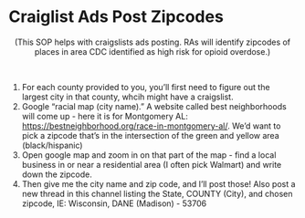 # Craiglist Ads Post Zipcodes  
<center>(This SOP helps with craigslists ads posting. RAs will identify zipcodes of places in area CDC identified as high risk for opioid overdose.)</center>\  

1. For each county provided to you, you'll first need to figure out the largest city in that county, whcih might have a craigslist.
2. Google "racial map (city name)." A website called best neighborhoods will come up - here it is for Montgomery AL: <https://bestneighborhood.org/race-in-montgomery-al/>. We'd want to pick a zipcode that's in the intersection of the green and yellow area (black/hispanic)
3. Open google map and zoom in on that part of the map - find a local business in or near a residential area (I often pick Walmart) and write down the zipcode.
4. Then give me the city name and zip code, and I'll post those!
Also post a new thread in this channel listing the State, COUNTY (City), and chosen zipcode, IE: Wisconsin, DANE (Madison) - 53706